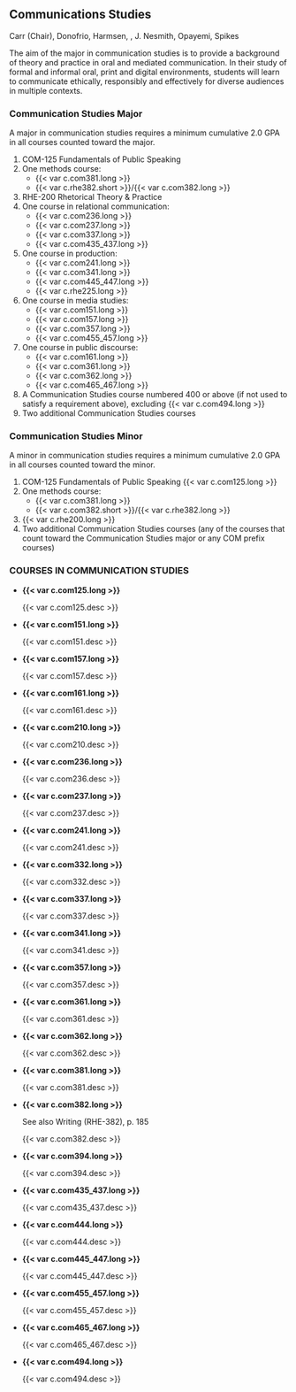 ## Communications Studies {#sec-communication-studies}
Carr (Chair), Donofrio, Harmsen, , J. Nesmith, Opayemi, Spikes

The aim of the major in communication studies is to provide a background of theory and practice in oral and mediated communication.  In their study of formal and informal oral, print and digital environments, students will learn to communicate ethically, responsibly and effectively for diverse audiences in multiple contexts.

### Communication Studies Major
A major in communication studies requires a minimum cumulative 2.0 GPA in all courses counted toward the major.

1. COM-125 Fundamentals of Public Speaking
2. One methods course:
    - {{< var c.com381.long >}}
    - {{< var c.rhe382.short >}}/{{< var c.com382.long >}}
3. RHE-200 Rhetorical Theory & Practice
4. One course in relational communication:
    - {{< var c.com236.long >}}
    - {{< var c.com237.long >}}
    - {{< var c.com337.long >}}
    - {{< var c.com435_437.long >}}
5. One course in production:
    - {{< var c.com241.long >}}
    - {{< var c.com341.long >}}
    - {{< var c.com445_447.long >}}
    - {{< var c.rhe225.long >}}
6. One course in media studies:
    - {{< var c.com151.long >}}
    - {{< var c.com157.long >}}
    - {{< var c.com357.long >}}
    - {{< var c.com455_457.long >}}
7. One course in public discourse:
    - {{< var c.com161.long >}}
    - {{< var c.com361.long >}}
    - {{< var c.com362.long >}}
    - {{< var c.com465_467.long >}}
8.	A Communication Studies course numbered 400 or above (if not used to satisfy a requirement above), excluding {{< var c.com494.long >}}
9.	Two additional Communication Studies courses

### Communication Studies Minor
A minor in communication studies requires a minimum cumulative 2.0 GPA in all courses counted toward the minor. 

1. COM-125 Fundamentals of Public Speaking {{< var c.com125.long >}}
2. One methods course:
    - {{< var c.com381.long >}}
    - {{< var c.com382.short >}}/{{< var c.rhe382.long >}}
3. {{< var c.rhe200.long >}}
4.	Two additional Communication Studies courses (any of the courses that count toward the Communication Studies major or any COM prefix courses)

### COURSES IN COMMUNICATION STUDIES

- **{{< var c.com125.long >}}**

  {{< var c.com125.desc >}}
 
- **{{< var c.com151.long >}}**

  {{< var c.com151.desc >}} 

- **{{< var c.com157.long >}}**

  {{< var c.com157.desc >}}

- **{{< var c.com161.long >}}**

  {{< var c.com161.desc >}}

- **{{< var c.com210.long >}}**

  {{< var c.com210.desc >}}

- **{{< var c.com236.long >}}**

  {{< var c.com236.desc >}} 

- **{{< var c.com237.long >}}**

  {{< var c.com237.desc >}}

- **{{< var c.com241.long >}}**

  {{< var c.com241.desc >}}

- **{{< var c.com332.long >}}**

  {{< var c.com332.desc >}}

- **{{< var c.com337.long >}}**

  {{< var c.com337.desc >}}

- **{{< var c.com341.long >}}**

  {{< var c.com341.desc >}}

- **{{< var c.com357.long >}}**

  {{< var c.com357.desc >}}

- **{{< var c.com361.long >}}**

  {{< var c.com361.desc >}}

- **{{< var c.com362.long >}}**

  {{< var c.com362.desc >}}

- **{{< var c.com381.long >}}**

  {{< var c.com381.desc >}} 

- **{{< var c.com382.long >}}**

  See also Writing (RHE-382), p. 185

  {{< var c.com382.desc >}}

- **{{< var c.com394.long >}}**

  {{< var c.com394.desc >}}

- **{{< var c.com435_437.long >}}**

  {{< var c.com435_437.desc >}}

- **{{< var c.com444.long >}}**

  {{< var c.com444.desc >}}

- **{{< var c.com445_447.long >}}**

  {{< var c.com445_447.desc >}}

- **{{< var c.com455_457.long >}}**

  {{< var c.com455_457.desc >}}

- **{{< var c.com465_467.long >}}**
  
  {{< var c.com465_467.desc >}}

- **{{< var c.com494.long >}}**

  {{< var c.com494.desc >}}
